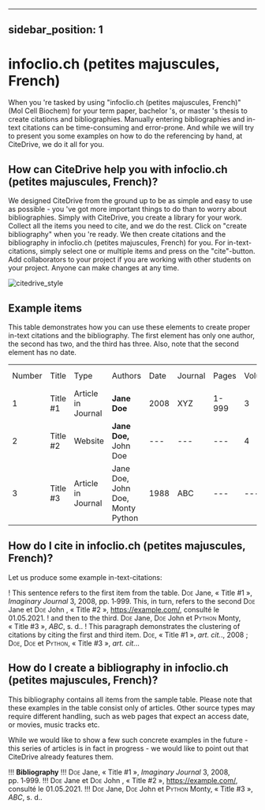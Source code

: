 
---
sidebar_position: 1
---

# infoclio.ch (petites majuscules, French)

When you 're tasked by using "infoclio.ch (petites majuscules, French)" (Mol Cell Biochem) for your term paper, bachelor 's, or master 's thesis to create citations and bibliographies.
Manually entering bibliographies and in-text citations can be time-consuming and error-prone. And while we will try to present you some examples on how to do the referencing by hand, at CiteDrive, we do it all for you.

<!---
## About  infoclio.ch (petites majuscules, French)

* Title: infoclio.ch (petites majuscules, French)
* Short Title (Id): Mol Cell Biochem)
* Authors: infoclio.ch (petites majuscules, French)
* Download: infoclio.ch (petites majuscules, French)
 --->

## How can CiteDrive help you with infoclio.ch (petites majuscules, French)?

We designed CiteDrive from the ground up to be as simple and easy to use as possible - you 've got more important things to do than to worry about bibliographies. Simply with CiteDrive, you create a library for your work. Collect all the items you need to cite, and we do the rest. Click on "create bibliography" when you 're ready. We then create citations and the bibliography in infoclio.ch (petites majuscules, French) for you. For in-text-citations, simply select one or multiple items and press on the "cite"-button. Add collaborators to your project if you are working with other students on your project. Anyone can make changes at any time.


![citedrive_style](images/infoclioch-petites-majuscules-french.svg "Choose infoclio.ch (petites majuscules, French) in the CiteDrive App")


## Example items

This table demonstrates how you can use these elements to create proper in-text citations and the bibliography. The first element has only one author, the second has two, and the third has three. Also, note that the second element has no date.


<table>
  <tr>
   <td>Number
   </td>
   <td>Title
   </td>
   <td>Type
   </td>
   <td>Authors
   </td>
   <td>Date
   </td>
   <td>Journal
   </td>
   <td>Pages
   </td>
   <td>Volume
   </td>
   <td>Issue
   </td>
   <td>Access Date
   </td>
  </tr>
  <tr>
   <td>1
   </td>
   <td>Title #1
   </td>
   <td>Article in Journal
   </td>
   <td><strong>Jane Doe</strong>
   </td>
   <td>2008
   </td>
   <td>XYZ
   </td>
   <td>1-999
   </td>
   <td>3
   </td>
   <td>2
   </td>
   <td>--
   </td>
  </tr>
  <tr>
   <td>
2
   </td>
   <td>Title #2
   </td>
   <td>Website
   </td>
   <td><strong>Jane Doe, </strong>John Doe
   </td>
   <td>---
   </td>
   <td>---
   </td>
   <td>---
   </td>
   <td>4
   </td>
   <td>---
   </td>
   <td>2020-05-01
   </td>
  </tr>
  <tr>
   <td>3
   </td>
   <td>Title #3
   </td>
   <td>Article in Journal
   </td>
   <td>Jane Doe, John Doe, Monty Python
   </td>
   <td>1988
   </td>
   <td>ABC
   </td>
   <td>---
   </td>
   <td>---
   </td>
   <td>16
   </td>
   <td>---
   </td>
  </tr>
</table>



## How do I cite in  infoclio.ch (petites majuscules, French)?

Let us produce some example in-text-citations:

! This sentence refers to the first item from the table. <span style="font-variant:small-caps;">Doe</span> Jane, « Title #1 », <i>Imaginary Journal</i> 3, 2008, pp. 1‑999. This, in turn, refers to the second <span style="font-variant:small-caps;">Doe</span> Jane et <span style="font-variant:small-caps;">Doe</span> John , « Title #2 », <https://example.com/>, consulté le 01.05.2021.
! and then to the third.  <span style="font-variant:small-caps;">Doe</span> Jane, <span style="font-variant:small-caps;">Doe</span> John et <span style="font-variant:small-caps;">Python</span> Monty, « Title #3 », <i>ABC</i>, s. d..
! This paragraph demonstrates the clustering of citations by citing the first and third item. <span style="font-variant:small-caps;">Doe</span>, « Title #1 », <i>art. cit.</i>., 2008 ; <span style="font-variant:small-caps;">Doe</span>, <span style="font-variant:small-caps;">Doe</span> et <span style="font-variant:small-caps;">Python</span>, « Title #3 », <i>art. cit.</i>..



## How do I create a bibliography in infoclio.ch (petites majuscules, French)?

This bibliography contains all items from the sample table. Please note that these examples in the table consist only of articles. Other source types may require different handling, such as web pages that expect an access date, or movies, music tracks etc.

While we would like to show a few such concrete examples in the future - this series of articles is in fact in progress - we would like to point out that CiteDrive already features them.


!!! **Bibliography**
!!! <span style="font-variant:small-caps;">Doe</span> Jane, « Title #1 », <i>Imaginary Journal</i> 3, 2008, pp. 1‑999.
!!! <span style="font-variant:small-caps;">Doe</span> Jane et <span style="font-variant:small-caps;">Doe</span> John , « Title #2 », <https://example.com/>, consulté le 01.05.2021.
!!! <span style="font-variant:small-caps;">Doe</span> Jane, <span style="font-variant:small-caps;">Doe</span> John et <span style="font-variant:small-caps;">Python</span> Monty, « Title #3 », <i>ABC</i>, s. d..


```
        